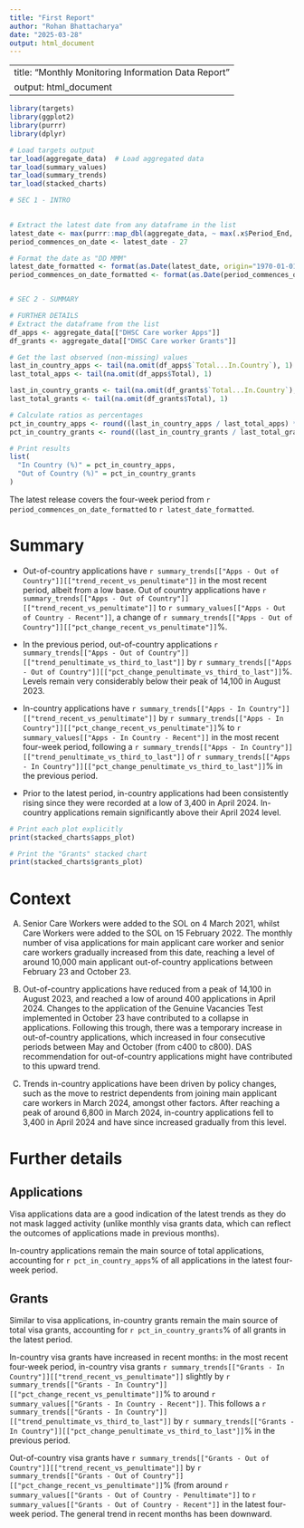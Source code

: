 ```yaml
---
title: "First Report"
author: "Rohan Bhattacharya"
date: "2025-03-28"
output: html_document
---
```

---
title: "Monthly Monitoring Information Data Report"
output: html_document
---

```r
library(targets)
library(ggplot2)
library(purrr)
library(dplyr)

# Load targets output
tar_load(aggregate_data)  # Load aggregated data
tar_load(summary_values)
tar_load(summary_trends)
tar_load(stacked_charts)

```





```r

# SEC 1 - INTRO 

  
# Extract the latest date from any dataframe in the list
latest_date <- max(purrr::map_dbl(aggregate_data, ~ max(.x$Period_End, na.rm = TRUE)))
period_commences_on_date <- latest_date - 27

# Format the date as "DD MMM"
latest_date_formatted <- format(as.Date(latest_date, origin="1970-01-01"), "%d %b")
period_commences_on_date_formatted <- format(as.Date(period_commences_on_date, origin="1970-01-01"), "%d %b")


# SEC 2 - SUMMARY 

# FURTHER DETAILS
# Extract the dataframe from the list
df_apps <- aggregate_data[["DHSC Care worker Apps"]]
df_grants <- aggregate_data[["DHSC Care worker Grants"]]

# Get the last observed (non-missing) values
last_in_country_apps <- tail(na.omit(df_apps$`Total...In.Country`), 1)
last_total_apps <- tail(na.omit(df_apps$Total), 1)

last_in_country_grants <- tail(na.omit(df_grants$`Total...In.Country`), 1)
last_total_grants <- tail(na.omit(df_grants$Total), 1)

# Calculate ratios as percentages
pct_in_country_apps <- round((last_in_country_apps / last_total_apps) * 100, 0)
pct_in_country_grants <- round((last_in_country_grants / last_total_grants) * 100, 0)

# Print results
list(
  "In Country (%)" = pct_in_country_apps,
  "Out of Country (%)" = pct_in_country_grants
)

```

The latest release covers the four-week period from `r period_commences_on_date_formatted` to `r latest_date_formatted`.

# Summary

* Out-of-country applications have `r summary_trends[["Apps - Out of Country"]][["trend_recent_vs_penultimate"]]`  in the most recent period, albeit from a low base. Out of country applications have `r summary_trends[["Apps - Out of Country"]][["trend_recent_vs_penultimate"]]` to `r summary_values[["Apps - Out of Country - Recent"]]`, a change of `r summary_trends[["Apps - Out of Country"]][["pct_change_recent_vs_penultimate"]]`%.

* In the previous period, out-of-country applications `r summary_trends[["Apps - Out of Country"]][["trend_penultimate_vs_third_to_last"]]` by `r summary_trends[["Apps - Out of Country"]][["pct_change_penultimate_vs_third_to_last"]]`%. Levels remain very considerably below their peak of 14,100 in August 2023.

* In-country applications have `r summary_trends[["Apps - In Country"]][["trend_recent_vs_penultimate"]]` by `r summary_trends[["Apps - In Country"]][["pct_change_recent_vs_penultimate"]]`% to `r summary_values[["Apps - In Country - Recent"]]` in the most recent four-week period, following a `r summary_trends[["Apps - In Country"]][["trend_penultimate_vs_third_to_last"]]` of `r summary_trends[["Apps - In Country"]][["pct_change_penultimate_vs_third_to_last"]]`% in the previous period.
* Prior to the latest period, in-country applications had been consistently rising since they were recorded at a low of 3,400 in April 2024. In-country applications remain significantly above their April 2024 level.

```r

# Print each plot explicitly
print(stacked_charts$apps_plot)

# Print the "Grants" stacked chart
print(stacked_charts$grants_plot)
```

# Context

A.  Senior Care Workers were added to the SOL on 4 March 2021, whilst Care Workers were added to the SOL on 15 February 2022. The monthly number of visa applications for main applicant care worker and senior care workers gradually increased from this date, reaching a level of around 10,000 main applicant out-of-country applications between February 23 and October 23. 

B.	Out-of-country applications have reduced from a peak of 14,100 in August 2023, and reached a low of around 400 applications in April 2024. Changes to the application of the Genuine Vacancies Test implemented in October 23 have contributed to a collapse in applications. Following this trough, there was a temporary increase in out-of-country applications, which increased in four consecutive periods between May and October (from c400 to c800). DAS recommendation for out-of-country applications might have contributed to this upward trend. 

C.	Trends in-country applications have been driven by policy changes, such as the move to restrict dependents from joining main applicant care workers in March 2024, amongst other factors. After reaching a peak of around 6,800 in March 2024, in-country applications fell to 3,400 in April 2024 and have since increased gradually from this level. 

# Further details

## Applications
Visa applications data are a good indication of the latest trends as they do not mask lagged activity (unlike monthly visa grants data, which can reflect the outcomes of applications made in previous months). 

In-country applications remain the main source of total applications, accounting for `r pct_in_country_apps`% of all applications in the latest four-week period. 

## Grants

Similar to visa applications, in-country grants remain the main source of total visa grants, accounting for `r pct_in_country_grants`% of all grants in the latest period. 

In-country visa grants have increased in recent months: in the most recent four-week period, in-country visa grants `r summary_trends[["Grants - In Country"]][["trend_recent_vs_penultimate"]]` slightly by `r summary_trends[["Grants - In Country"]][["pct_change_recent_vs_penultimate"]]`% to around `r summary_values[["Grants - In Country - Recent"]]`. This follows a `r summary_trends[["Grants - In Country"]][["trend_penultimate_vs_third_to_last"]]` by `r summary_trends[["Grants - In Country"]][["pct_change_penultimate_vs_third_to_last"]]`% in the previous period.

Out-of-country visa grants have `r summary_trends[["Grants - Out of Country"]][["trend_recent_vs_penultimate"]]` by  `r summary_trends[["Grants - Out of Country"]][["pct_change_recent_vs_penultimate"]]`% (from around `r summary_values[["Grants - Out of Country - Penultimate"]]` to  `r summary_values[["Grants - Out of Country - Recent"]]` in the latest four-week period. The general trend in recent months has been downward. 
